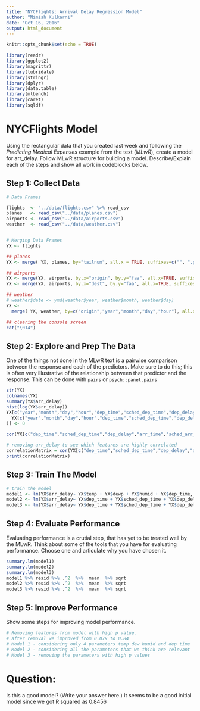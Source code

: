 ```yaml
---
title: "NYCFlights: Arrival Delay Regression Model"
author: "Nimish Kulkarni"
date: "Oct 16, 2016"
output: html_document
---
```


```r
knitr::opts_chunk$set(echo = TRUE)

library(readr)
library(ggplot2)
library(magrittr)
library(lubridate)
library(stringr)
library(dplyr)
library(data.table)
library(mlbench)
library(caret)
library(sqldf)
```

# NYCFlights Model

Using the rectangular data that you created last week and following the *Predicting Medical Expenses* example from the text (*MLwR*), create a model for arr_delay. Follow MLwR structure 
for building a model. Describe/Explain each of the steps and show all work in codeblocks below.


## Step 1: Collect Data 

```r
# Data Frames

flights  <- "../data/flights.csv" %>% read_csv 
planes   <- read_csv("../data/planes.csv")
airports <- read_csv("../data/airports.csv") 
weather  <- read_csv("../data/weather.csv")


# Merging Data Frames
YX <- flights 

## planes
YX <- merge( YX, planes, by="tailnum", all.x = TRUE, suffixes=c("", ".pl") )

## airports  
YX <- merge(YX, airports, by.x="origin", by.y="faa", all.x=TRUE, suffixes=c("", ".origin")  )
YX <- merge(YX, airports, by.x="dest", by.y="faa", all.x=TRUE, suffixes=c("", ".dest")  )

## weather
# weather$date <- ymd(weather$year, weather$month, weather$day)
YX <- 
  merge( YX, weather, by=c("origin","year","month","day","hour"), all.x=TRUE, suffixes=c('',".weather") )

## clearing the console screen
cat("\014")

```

## Step 2: Explore and Prep The Data


One of the things not done in the MLwR text is a pairwise comparison between the response and each of the predictors. Make sure to do this; this is often very illustrative of the relationship between that predictor and the response. This can be done with `pairs` or `psych::panel.pairs`


```r
str(YX)
colnames(YX)
summary(YX$arr_delay)
hist(log(YX$arr_delay))
YX[c("year","month","day","hour","dep_time","sched_dep_time","dep_delay","arr_time","sched_arr_time","arr_delay","air_time","distance","minute","temp", "dewp", "humid","wind_dir","wind_speed","wind_gust","precip","pressure","visib")][is.na(
  YX[c("year","month","day","hour","dep_time","sched_dep_time","dep_delay","arr_time","sched_arr_time","arr_delay","air_time","distance","minute","temp", "dewp", "humid","wind_dir","wind_speed","wind_gust","precip","pressure","visib")]
)] <- 0

cor(YX[c("dep_time","sched_dep_time","dep_delay","arr_time","sched_arr_time","arr_delay","air_time","distance","temp","dewp","humid","wind_dir","wind_speed","wind_gust","precip","pressure","visib")])

# removing arr_delay to see which features are highly correlated
correlationMatrix = cor(YX[c("dep_time","sched_dep_time","dep_delay","arr_time","sched_arr_time","air_time","distance","temp","dewp","humid","wind_dir","wind_speed","wind_gust","precip","pressure","visib")])
print(correlationMatrix)

```

## Step 3:  Train The Model

```r

# train the model
model1 <- lm(YX$arr_delay~ YX$temp + YX$dewp + YX$humid + YX$dep_time, data=YX)
model2 <- lm(YX$arr_delay~ YX$dep_time + YX$sched_dep_time + YX$dep_delay + YX$arr_time+ YX$sched_arr_time + YX$air_time + YX$distance+ YX$temp + YX$wind_dir + YX$wind_speed + YX$wind_gust + YX$precip + YX$pressure + YX$visib + YX$dewp + YX$humid , data=YX)
model3 <- lm(YX$arr_delay~ YX$dep_time + YX$sched_dep_time + YX$dep_delay + YX$arr_time + YX$air_time + YX$distance+ YX$temp + YX$wind_dir + YX$precip + YX$pressure + YX$visib + YX$dewp, data=YX)
```

## Step 4: Evaluate Performance

Evaluating performance is a crutial step, that has yet to be treated well by the MLwR. Think about some of the tools that you have for evaluating performance.  Choose one and articulate why you have chosen it.

```r
summary.lm(model1)
summary.lm(model2)
summary.lm(model3)
model1 %>% resid %>% .^2  %>%  mean  %>% sqrt
model2 %>% resid %>% .^2  %>%  mean  %>% sqrt
model3 %>% resid %>% .^2  %>%  mean  %>% sqrt

```


## Step 5: Improve Performance 

Show some steps for improving model performance.

```r
# Removing features from model with high p value. 
# after removal we improved from 0.079 to 0.84 
# Model 1 - considering only 4 parameters temp dew humid and dep time
# Model 2 - considering all the parameters that we think are relevant
# Model 3 - removing the parameters with high p values
```


# Question:

Is this a good model?  (Write your answer here.)
It seems to be a good initial model since we got R squared as 0.8456
